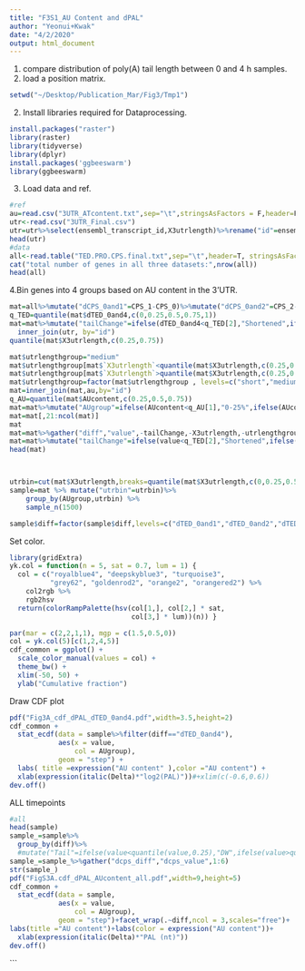 ```yaml
---
title: "F3S1_AU Content and dPAL"
author: "Yeonui+Kwak"
date: "4/2/2020"
output: html_document
---
```


1. compare distribution of poly(A) tail length between 0 and 4 h samples.
1. load a position matrix.
```R
setwd("~/Desktop/Publication_Mar/Fig3/Tmp1")

```
2. Install libraries required for Dataprocessing.
```R
install.packages("raster")
library(raster)
library(tidyverse)
library(dplyr) 
install.packages('ggbeeswarm')
library(ggbeeswarm)
```


3. Load data and ref.

```r
#ref
au=read.csv("3UTR_ATcontent.txt",sep="\t",stringsAsFactors = F,header=F);colnames(au)=c("id","AUcontent")
utr<-read.csv("3UTR_Final.csv")
utr=utr%>%select(ensembl_transcript_id,X3utrlength)%>%rename("id"=ensembl_transcript_id)
head(utr)
#data
all<-read.table("TED.PRO.CPS.final.txt",sep="\t",header=T, stringsAsFactors = F)
cat("total number of genes in all three datasets:",nrow(all))
head(all)
```

4.Bin genes into 4 groups based on AU content in the 3'UTR.

```R
mat=all%>%mutate("dCPS_0and1"=CPS_1-CPS_0)%>%mutate("dCPS_0and2"=CPS_2-CPS_0)%>%mutate("dCPS_0and4"=CPS_4-CPS_0)%>%mutate("dCPS_1and2"=CPS_2-CPS_1)%>%mutate("dCPS_1and4"=CPS_4-CPS_1)%>%mutate("dCPS_2and4"=CPS_4-CPS_2)%>%mutate("dTED_1and2"=TED_2-TED_1)%>%mutate("dTED_2and4"=TED_4-TED_2)%>%mutate("dTED_0and4"=TED_4-TED_0)%>%mutate("dTED_0and1"=TED_1-TED_0)%>%mutate("dTED_0and2"=TED_2-TED_0)%>%mutate("dTED_1and4"=TED_4-TED_1)
q_TED=quantile(mat$dTED_0and4,c(0,0.25,0.5,0.75,1))
mat=mat%>%mutate("tailChange"=ifelse(dTED_0and4<q_TED[2],"Shortened",ifelse(dTED_0and4>q_TED[4],"Lengthened","NS")))%>%
  inner_join(utr, by="id")
quantile(mat$X3utrlength,c(0.25,0.75))

mat$utrlengthgroup="medium"
mat$utrlengthgroup[mat$`X3utrlength`<quantile(mat$X3utrlength,c(0.25,0.75))[1]]="short"
mat$utrlengthgroup[mat$`X3utrlength`>quantile(mat$X3utrlength,c(0.25,0.75))[2]]="long"
mat$utrlengthgroup=factor(mat$utrlengthgroup , levels=c("short","medium","long"))
mat=inner_join(mat,au,by="id")
q_AU=quantile(mat$AUcontent,c(0.25,0.5,0.75))
mat=mat%>%mutate("AUgroup"=ifelse(AUcontent<q_AU[1],"0-25%",ifelse(AUcontent>q_AU[3],"75-100%",ifelse((AUcontent>q_AU[2]),"50-75%","25-50%"))))%>%mutate(AUgroup=factor(AUgroup,levels=c("0-25%","25-50%","50-75%","75-100%")))
mat=mat[,21:ncol(mat)]
mat
mat=mat%>%gather("diff","value",-tailChange,-X3utrlength,-utrlengthgroup,-AUcontent,-AUgroup)
mat=mat%>%mutate("tailChange"=ifelse(value<q_TED[2],"Shortened",ifelse(value>q_TED[4],"Lengthened","NS")))
head(mat)



utrbin=cut(mat$X3utrlength,breaks=quantile(mat$X3utrlength,c(0,0.25,0.5,0.75,1)),include.lowest=T,right=F,labels=c(1,2,3,4))
sample=mat %>% mutate("utrbin"=utrbin)%>%
    group_by(AUgroup,utrbin) %>% 
    sample_n(1500)

sample$diff=factor(sample$diff,levels=c("dTED_0and1","dTED_0and2","dTED_1and2","dTED_0and4","dTED_1and4","dTED_2and4"))

```

Set color.
```R
library(gridExtra)
yk.col = function(n = 5, sat = 0.7, lum = 1) {
  col = c("royalblue4", "deepskyblue3", "turquoise3",
          "grey62", "goldenrod2", "orange2", "orangered2") %>%
    col2rgb %>%
    rgb2hsv
  return(colorRampPalette(hsv(col[1,], col[2,] * sat,
                              col[3,] * lum))(n)) }

par(mar = c(2,2,1,1), mgp = c(1.5,0.5,0))
col = yk.col(5)[c(1,2,4,5)] 
cdf_common = ggplot() +
  scale_color_manual(values = col) +
  theme_bw() +
  xlim(-50, 50) +
  ylab("Cumulative fraction")


```



Draw CDF plot
```R
pdf("Fig3A_cdf_dPAL_dTED_0and4.pdf",width=3.5,height=2)
cdf_common +
  stat_ecdf(data = sample%>%filter(diff=="dTED_0and4"),
            aes(x = value,
                col = AUgroup),
            geom = "step") +
  labs( title =expression("AU content" ),color ="AU content") +
  xlab(expression(italic(Delta)*"log2(PAL)"))#+xlim(c(-0.6,0.6))
dev.off()
```

ALL timepoints
```R
#all
head(sample)
sample_=sample%>%
  group_by(diff)%>%
  #mutate("Tail"=ifelse(value<quantile(value,0.25),"DW",ifelse(value>quantile(value,0.75),"UP","NC")))
sample_=sample_%>%gather("dcps_diff","dcps_value",1:6)
str(sample_)
pdf("FigS3A.cdf_dPAL_AUcontent_all.pdf",width=9,height=5)
cdf_common +
  stat_ecdf(data = sample,
            aes(x = value,
                col = AUgroup),
            geom = "step")+facet_wrap(.~diff,ncol = 3,scales="free")+
labs(title ="AU content")+labs(color = expression("AU content"))+
  xlab(expression(italic(Delta)*"PAL (nt)"))
dev.off()
```



```